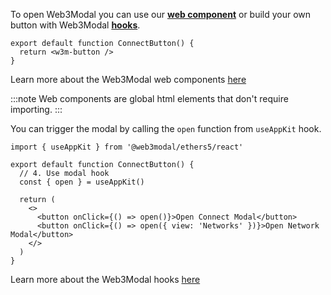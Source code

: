 
To open Web3Modal you can use our [**web component**](../core/components.mdx) or build your own button with Web3Modal [**hooks**](../core/hooks.mdx#useAppKit).

<Tabs>
<TabItem value="components" label="Web Component">

```tsx
export default function ConnectButton() {
  return <w3m-button />
}
```

Learn more about the Web3Modal web components [here](../core/components.mdx)

:::note
Web components are global html elements that don't require importing.
:::

</TabItem>
<TabItem value="hooks" label="Hooks">

You can trigger the modal by calling the `open` function from `useAppKit` hook.

```tsx
import { useAppKit } from '@web3modal/ethers5/react'

export default function ConnectButton() {
  // 4. Use modal hook
  const { open } = useAppKit()

  return (
    <>
      <button onClick={() => open()}>Open Connect Modal</button>
      <button onClick={() => open({ view: 'Networks' })}>Open Network Modal</button>
    </>
  )
}
```

Learn more about the Web3Modal hooks [here](../core/hooks.mdx)

</TabItem>
</Tabs>

